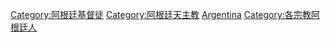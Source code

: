 [[Category:阿根廷基督徒|Category:阿根廷基督徒]]
[[Category:阿根廷天主教|Category:阿根廷天主教]]
[[Category:各國天主教徒|Argentina]]
[[Category:各宗教阿根廷人|Category:各宗教阿根廷人]]